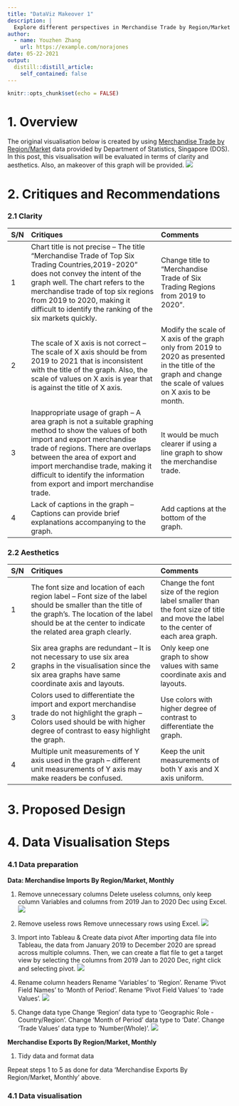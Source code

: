 ```yaml
---
title: "DataViz Makeover 1"
description: |
  Explore different perspectives in Merchandise Trade by Region/Market Report.
author:
  - name: Youzhen Zhang
    url: https://example.com/norajones
date: 05-22-2021
output:
  distill::distill_article:
    self_contained: false
---
```



```r
knitr::opts_chunk$set(echo = FALSE)
```

# 1. Overview

The original visualisation below is created by using [Merchandise Trade by Region/Market](https://www.singstat.gov.sg/find-data/search-by-theme/trade-and-investment/merchandise-trade/latest-data) data provided by Department of Statistics, Singapore (DOS). In this post, this visualisation will be evaluated in terms of clarity and aesthetics. Also, an makeover of this graph will be provided.
![](img/original_visualisation.png)


# 2. Critiques and Recommendations

### 2.1 **Clarity**
|**S/N** |          **Critiques**         |     **Comments**     |
|:--|:-----------------------------------------------|:--------------------------|
| 1  |Chart title is not precise – The title “Merchandise Trade of Top Six Trading Countries,2019-2020” does not convey the intent of the graph well. The chart refers to the merchandise trade of top six regions from 2019 to 2020, making it difficult to identify the ranking of the six markets quickly.      | Change title to “Merchandise Trade of Six Trading Regions from 2019 to 2020”. |
| 2  |The scale of X axis is not correct  –  The scale of X axis should be from 2019 to 2021 that is inconsistent with the title of the graph. Also, the scale of values on X axis is year that is against the title of X axis.     | Modify the scale of X axis of the graph only from 2019 to 2020 as presented in the title of the graph and change the scale of values on X axis to be month.  |
| 3  |Inappropriate usage of graph – A area graph is not a suitable graphing method to show the values of both import and export merchandise trade of  regions. There are overlaps between the area of export and import merchandise trade, making it difficult to identify the information from export and import merchandise trade.      | It would be much clearer if using a line graph to show the merchandise trade. |
|4  |Lack of captions in the graph – Captions can provide brief explanations accompanying to the graph.     | Add captions at the bottom of the graph. |


### 2.2 **Aesthetics**
|**S/N** |          **Critiques**         |     **Comments**     |
|:--|:-----------------------------------------------|:--------------------------|
| 1  |The font size and location of each region label –  Font size of the label should be smaller than the title of the graph's. The location of the label should be at the center to indicate the related area graph clearly.      | Change the font size of the region label smaller than the font size of title and move the label to the center of each area graph. |
| 2  |Six area graphs are redundant –  It is not necessary to use six area graphs in the visualisation since the six area graphs have same coordinate axis and layouts. | Only keep one graph to show values with same coordinate axis and layouts.|
| 3  |Colors used to differentiate the import and export merchandise trade do not highlight the graph – Colors used should be with higher degree of contrast to easy highlight the graph.| Use colors with higher degree of contrast to differentiate the graph. |
|4  |Multiple unit measurements of Y axis used in the graph –  different unit measurements of Y axis may make readers be confused. | Keep the unit measurements of both Y axis and X axis uniform.  |


# 3. Proposed Design


# 4. Data Visualisation Steps

### 4.1 **Data preparation**

**Data: Merchandise Imports By Region/Market, Monthly**

1. Remove unnecessary columns
Delete useless columns, only keep column Variables and columns from 2019 Jan to 2020 Dec using Excel.
![](img/delete_columns.png)


2. Remove useless rows
Remove unnecessary rows using Excel.
![](img/delete_rows.png)

3. Import into Tableau & Create data pivot
After importing data file into Tableau, the data from January 2019 to December 2020 are spread across multiple columns. Then, we can create a flat file to get a target view by selecting the columns from 2019 Jan to 2020 Dec, right click and selecting pivot.
![](img/import_pivot.png)

4. Rename column headers
Rename 'Variables' to 'Region'. Rename 'Pivot Field Names' to 'Month of Period'. Rename 'Pivot Field Values' to 'rade Values'.
![](img/rename_headers.png)

5. Change data type
Change 'Region' data type to 'Geographic Role - Country/Region'. Change 'Month of Period' data type to 'Date'. Change 'Trade Values' data type to 'Number(Whole)'.
![](img/change_region.png)


**Merchandise Exports By Region/Market, Monthly**

1. Tidy data and format data

Repeat steps 1 to 5 as done for data 'Merchandise Exports By Region/Market, Monthly' above.


### 4.1 **Data visualisation**




